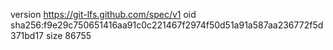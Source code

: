 version https://git-lfs.github.com/spec/v1
oid sha256:f9e29c750651416aa91c0c221467f2974f50d51a91a587aa236772f5d371bd17
size 86755
